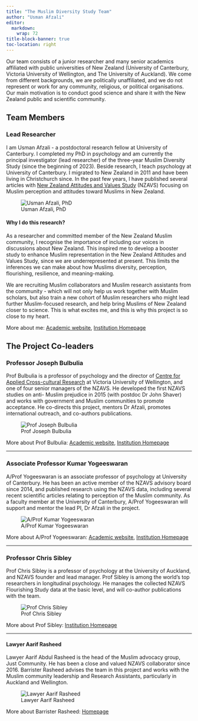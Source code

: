 ```yaml
---
title: "The Muslim Diversity Study Team"
author: "Usman Afzali"
editor: 
  markdown: 
    wrap: 72
title-block-banner: true
toc-location: right
---
```


Our team consists of a junior researcher and many senior academics affiliated with public universities of New Zealand (University of Canterbury, Victoria University of Wellington, and The University of Auckland). We come from different backgrounds, we are politically unaffiliated, and we do not represent or work for any community, religious, or political organisations. Our main motivation is to conduct good science and share it with the New Zealand public and scientific community. 


## Team Members

### Lead Researcher

::: {layout="[[70, 30], [100]]"}
I am Usman Afzali - a postdoctoral research fellow
at University of Canterbury. I completed my PhD in psychology and am
currently the principal investigator (lead researcher) of the three-year Muslim
Diversity Study (since the beginning of 2023). Beside research, I teach psychology at University of Canterbury.
I migrated to New Zealand in 2011 and have been living in Christchurch
since. In the past few years, I have published several articles with [New Zealand Attitudes and Values Study](https://osf.io/75snb/) (NZAVS) focusing on Muslim perception and attitudes toward Muslims in New Zealand.


![Usman Afzali, PhD](/pages/team-figs/usman-a.jpeg)

#### Why I do this research?

As a researcher and committed member of the New Zealand Muslim community, I recognise the importance of including our voices in discussions about New Zealand. This inspired me to develop a booster study to enhance Muslim representation in the New Zealand Attitudes and Values Study, since we are underrepresented at present. This limits the inferences we can make about how Muslims diversity, perception, flourishing, resilience, and meaning-making.

We are recruiting Muslim collaborators and Muslim research assistants from the community - which
will not only help us work together with Muslim scholars, but also train a new cohort of Muslim researchers who might lead further Muslim-focused research, and
help bring Muslims of New Zealand closer to science. This is what excites me, and this is why this project is so close to my heart.
:::

More about me:  [Academic website](https://www.usmanafzali.com), [Institution Homepage](https://www.canterbury.ac.nz/science/contact-us/people/usman-afzali.html)

[^1]: Open-access articles are a published in a fashion that can be accessed online by any member of the public.

## The Project Co-leaders

::: {layout="[[70, 30], [100]]"}
### Professor Joseph Bulbulia

Prof Bulbulia is a professor of psychology and the director of [Centre for Applied Cross-cultural Research](https://www.wgtn.ac.nz/cacr) at Victoria University of
Wellington, and one of four senior managers of the NZAVS. He developed
the first NZAVS studies on anti- Muslim prejudice in 2015 (with postdoc
Dr John Shaver) and works with government and Muslim communities to
promote acceptance. He co-directs this project, mentors Dr Afzali,
promotes international outreach, and co-authors publications.

![Prof Joseph Bulbulia](/pages/team-figs/joe-b.jpg)
:::

More about Prof Bulbulia: [Academic website](https://josephbulbulia.netlify.app), [Institution Homepage](https://people.wgtn.ac.nz/joseph.bulbulia)

----------

::: {layout="[[70, 30], [100]]"}
### Associate Professor Kumar Yogeeswaran

A/Prof Yogeeswaran is an associate professor of psychology at University
of Canterbury. He has been an active member of the NZAVS
advisory board since 2014, and published research using the NZAVS
data, including several recent scientific articles relating to perception of the Muslim community. As a faculty member at
the University of Canterbury, A/Prof Yogeeswaran will support and mentor the
lead PI, Dr Afzali in the project.

![A/Prof Kumar
Yogeeswaran](/pages/team-figs/kumar-y.jpg)
:::

More about A/Prof Yogeeswaran: [Academic website](https://kumarxzy23.wixsite.com/kumaryogeeswaran), [Institution Homepage](https://www.canterbury.ac.nz/science/contact-us/people/kumar-yogeeswaran.html)

---

::: {layout="[[70, 30], [100]]"}
### Professor Chris Sibley

Prof Chris Sibley is a professor of psychology at the University of
Auckland, and NZAVS founder and lead manager. Prof Sibley is among the
world's top researchers in longitudinal psychology. He manages the
collected NZAVS Flourishing Study data at the basic level, and will
co-author publications with the team.

![Prof Chris Sibley](/pages/team-figs/chris-s.png)
:::

More about Prof Sibley: [Institution Homepage](https://profiles.auckland.ac.nz/c-sibley/about)

---

::: {layout="[[70, 30], [100]]"}
#### Lawyer Aarif Rasheed

Lawyer Aarif Abdul Rasheed is the head of the Muslim advocacy group,
Just Community. He has been a close and valued NZAVS collaborator since
2016. Barrister Rasheed advises the team in this project and works with
the Muslim community leadership and Research Assistants, particularly in
Auckland and Wellington.

![Lawyer Aarif Rasheed](/pages/team-figs/aarif-r.jpeg)
:::

More about Barrister Rasheed: [Homepage](https://www.justcommunity.org.nz/about-us/)
